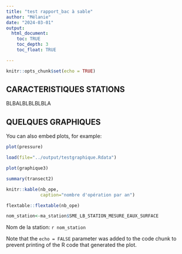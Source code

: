 ```yaml
---
title: "test rapport_bac à sable"
author: "Mélanie"
date: "2024-03-01"
output: 
  html_document:
    toc: TRUE
    toc_depth: 3
    toc_float: TRUE

---
```


```r
knitr::opts_chunk$set(echo = TRUE)
```

## CARACTERISTIQUES STATIONS

BLBALBLBLBLBLA


## QUELQUES GRAPHIQUES

You can also embed plots, for example:

```r
plot(pressure)
```
```r
load(file="../output/testgraphique.Rdata")
```
```r
plot(graphique3)
```
```r
summary(transect2)
```
```r
knitr::kable(nb_ope,
             caption="nombre d'opération par an")
```
```r
flextable::flextable(nb_ope)
```
```r
nom_station<-ma_station$SME_LB_STATION_MESURE_EAUX_SURFACE
```
Nom de la station: `r nom_station`





Note that the `echo = FALSE` parameter was added to the code chunk to prevent printing of the R code that generated the plot.
